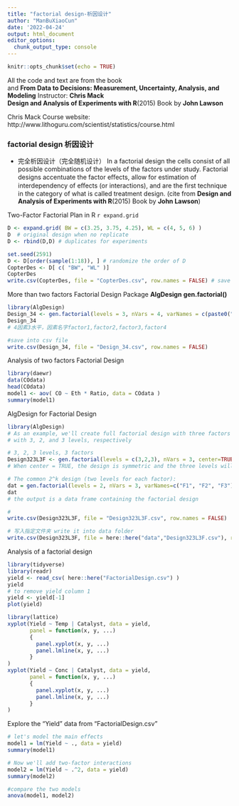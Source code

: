 ```yaml
---
title: "factorial design-析因设计"
author: "ManBuXiaoCun"
date: '2022-04-24'
output: html_document
editor_options: 
  chunk_output_type: console
---
```


```r
knitr::opts_chunk$set(echo = TRUE)
```
All the code and text are from the book\
and **From Data to Decisions: Measurement, Uncertainty, Analysis, and Modeling**
Instructor: **Chris Mack**\
**Design and Analysis of Experiments with R**(2015)
Book by **John Lawson**

Chris Mack Course website: http://www.lithoguru.com/scientist/statistics/course.html

### factorial design 析因设计

- 完全析因设计（完全随机设计）
In a factorial design the cells consist of all possible combinations
of the levels of the factors under study. Factorial designs accentuate the factor
eﬀects, allow for estimation of interdependency of eﬀects (or interactions),
and are the ﬁrst technique in the category of what is called treatment design.
(cite from **Design and Analysis of Experiments with R**(2015)
Book by **John Lawson**)

Two-Factor Factorial Plan in R `r expand.grid`
```r
D <- expand.grid( BW = c(3.25, 3.75, 4.25), WL = c(4, 5, 6) )
D  # original design when no replicate
D <- rbind(D,D) # duplicates for experiments

set.seed(2591)
D <- D[order(sample(1:18)), ] # randomize the order of D
CopterDes <- D[ c( "BW", "WL" )]
CopterDes
write.csv(CopterDes, file = "CopterDes.csv", row.names = FALSE) # save design to csv file
```


More than two factors Factorial Design
Package **AlgDesign** **gen.factorial()**

```r
library(AlgDesign)
Design_34 <- gen.factorial(levels = 3, nVars = 4, varNames = c(paste0("factor",1:4))) 
Design_34                           
# 4因素3水平，因素名字factor1,factor2,factor3,factor4

#save into csv file
write.csv(Design_34, file = "Design_34.csv", row.names = FALSE)
```

Analysis of two factors Factorial Design
```r
library(daewr)
data(COdata)
head(COdata)
model1 <- aov( CO ~ Eth * Ratio, data = COdata )
summary(model1)
```

AlgDesign for Factorial Design
```r
library(AlgDesign)
# As an example, we'll create full factorial design with three factors (F1, F2, F3) and
# with 3, 2, and 3 levels, respectively

# 3, 2, 3 levels, 3 factors
Design323L3F <- gen.factorial(levels = c(3,2,3), nVars = 3, center=TRUE, varNames=c("F1", "F2", "F3"))
# When center = TRUE, the design is symmetric and the three levels will be signified by -1, 0, and 1

# The common 2^k design (two levels for each factor):
dat = gen.factorial(levels = 2, nVars = 3, varNames=c("F1", "F2", "F3"))
dat
# the output is a data frame containing the factorial design

#
write.csv(Design323L3F, file = "Design323L3F.csv", row.names = FALSE)

# 写入指定文件夹 write it into data folder
write.csv(Design323L3F, file = here::here("data","Design323L3F.csv"), row.names = FALSE)
```

Analysis of a factorial design
```r
library(tidyverse)
library(readr)
yield <- read_csv( here::here("FactorialDesign.csv") )
yield
# to remove yield column 1
yield <- yield[-1]
plot(yield)
```

```r
library(lattice)
xyplot(Yield ~ Temp | Catalyst, data = yield,
       panel = function(x, y, ...)
       {
         panel.xyplot(x, y, ...)
         panel.lmline(x, y, ...)
       }
)
xyplot(Yield ~ Conc | Catalyst, data = yield,
       panel = function(x, y, ...)
       {
         panel.xyplot(x, y, ...)
         panel.lmline(x, y, ...)
       }
)
```

Explore the "Yield" data from "FactorialDesign.csv"
```r
# let's model the main effects
model1 = lm(Yield ~ ., data = yield)
summary(model1)
```

```r
# Now we'll add two-factor interactions
model2 = lm(Yield ~ .^2, data = yield)
summary(model2)
```

```r
#compare the two models
anova(model1, model2)
```

